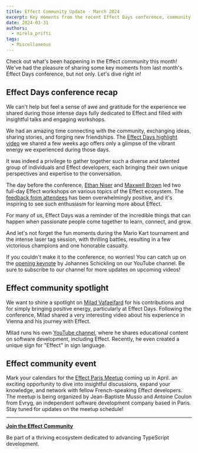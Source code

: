 ```yaml
---
title: Effect Community Update - March 2024
excerpt: Key moments from the recent Effect Days conference, community spotlight, and upcoming event.
date: 2024-03-31
authors:
  - mirela_prifti
tags:
  - Miscellaneous
---
```


Check out what's been happening in the Effect community this month! We've had the pleasure of sharing some key moments from last month's Effect Days conference, but not only. Let's dive right in!

## Effect Days conference recap

We can't help but feel a sense of awe and gratitude for the experience we shared during those intense days fully dedicated to Effect and filled with insightful talks and engaging workshops.

We had an amazing time connecting with the community, exchanging ideas, sharing stories, and forging new friendships. The [Effect Days highlight video](https://www.youtube.com/watch?v=CfbR-1XRlTA&ab_channel=Effect%7CTypeScriptatScale) we shared a few weeks ago offers only a glimpse of the vibrant energy we experienced during those days.

It was indeed a privilege to gather together such a diverse and talented group of individuals and Effect developers, each bringing their own unique perspectives and expertise to the conversation.

The day before the conference, [Ethan Niser](https://www.youtube.com/watch?v=3Ii5Ny-FVIg&ab_channel=Effect%7CTypeScriptatScale) and [Maxwell Brown](https://www.youtube.com/watch?v=naI9vNF801w&ab_channel=Effect%7CTypeScriptatScale) led two full-day Effect workshops on various topics of the Effect ecosystem. The [feedback from attendees](https://x.com/EffectTS_/status/1770783115788562573?s=20) has been overwhelmingly positive, and it's inspiring to see such enthusiasm for learning more about Effect.

For many of us, Effect Days was a reminder of the incredible things that can happen when passionate people come together to learn, connect, and grow.

And let's not forget the fun moments during the Mario Kart tournament and the intense laser tag session, with thrilling battles, resulting in a few victorious champions and one honorable casualty.

If you couldn't make it to the conference, no worries! You can catch up on the [opening keynote](https://www.youtube.com/watch?v=PxIBWjiv3og&ab_channel=Effect%7CTypeScriptatScale) by Johannes Schickling on our YouTube channel. Be sure to subscribe to our channel for more updates on upcoming videos!

## Effect community spotlight

We want to shine a spotlight on [Milad Vafaeifard](https://www.linkedin.com/in/miladvafaeifard/) for his contributions and for simply bringing positive energy, particularly at Effect Days. Following the conference, Milad shared a very interesting video about his experience in Vienna and his journey with Effect.

Milad runs his own [YouTube channel](https://www.youtube.com/@SignLanguageTech), where he shares educational content on software development, including Effect. Recently, he even created a unique sign for "Effect" in sign language.

## Effect community event

Mark your calendars for the [Effect Paris Meetup](https://www.meetup.com/fr-FR/effect-paris/) coming up in April. an exciting opportunity to dive into insightful discussions, expand your knowledge, and network with fellow French-speaking Effect developers. The meetup is being organized by Jean-Baptiste Musso and Antoine Coulon from Evryg, an independent software development company based in Paris. Stay tuned for updates on the meetup schedule!

---
**[Join the Effect Community](https://discord.gg/effect-ts)**

Be part of a thriving ecosystem dedicated to advancing TypeScript development.
